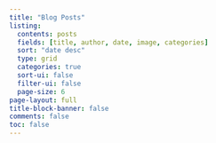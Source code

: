 ```yaml
---
title: "Blog Posts"
listing:
  contents: posts
  fields: [title, author, date, image, categories]
  sort: "date desc"
  type: grid
  categories: true
  sort-ui: false
  filter-ui: false
  page-size: 6
page-layout: full
title-block-banner: false
comments: false
toc: false
---
```



